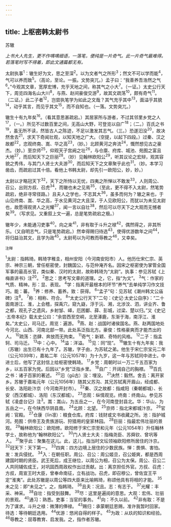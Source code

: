 ```yaml
---
---
---
```

title: 上枢密韩太尉书
---



苏辙

*上书大人先生，更不作喁喁细语，一落笔，便纯是一片奇气。此一片奇气最难得。若落笔时写不得着，即此文通篇都无有。*

太尉执事<sup>1</sup>：辙生好为文，思之至深<sup>2</sup>。以为文者气之所形<sup>3</sup>；然文不可以学而能<sup>4</sup>，气可以养而致<sup>5</sup>。（高论，至论。一振。文势突兀。）孟子曰：“我善养吾浩然之气<sup>6</sup>。”今观其文章，宽厚宏博，充乎天地之间，称其气之小大<sup>7</sup>。（一证。）太史公行天下，周览四海名山大川<sup>8</sup>，与燕、赵间豪俊交游<sup>9</sup>，故其文疏荡<sup>10</sup>，颇有奇气<sup>11</sup>。（二证。）此二子者<sup>12</sup>，岂尝执笔学为如此之文哉？其气充乎其中<sup>13</sup>，面溢乎其貌<sup>14</sup>，动乎其言，而见乎其文<sup>15</sup>，而不自知也。（一落。文势突兀。）

辙生十有九年矣<sup>16</sup>。（看其意思甚疏宕。）其居家所与游者，不过其邻里乡党之人<sup>17</sup>，（一。）所见不过数百里之间，无高山大野，可登览以自广<sup>18</sup>；（二。）百氏之书<sup>19</sup>，虽无所不读，然皆古人之陈迹，不足以激发其志气。（三。）恐遂汩没<sup>20</sup>，故决然舍去<sup>21</sup>，求天下奇闻壮观，以知天地之广大。（空提，以起下四段。）过秦、汉之故都<sup>22</sup>，恣观终南、嵩、华之高<sup>23</sup>，（妙。）北顾黄河之奔流<sup>24</sup>，慨然想见古之豪杰。（妙。）至京师<sup>25</sup>，仰观天子宫阙之壮<sup>26</sup>，与仓廪、府库、城池、苑囿之富且大地<sup>27</sup>，而后知天下之巨丽<sup>28</sup>。（妙）见翰林欧阳公<sup>29</sup>，听其议论之宏辩，观其容貌之秀伟，与其门人贤士大夫游<sup>30</sup>，而后知天下之文章聚乎此也<sup>31</sup>。（妙。本学习凿齿，而疏宕过其十倍。看他上书韩太尉，却先引一欧阳公，妙，妙。）

太尉以才略冠天下<sup>32</sup>，天下之所恃以无忧，四夷之所惮以不敢发<sup>33</sup>，人则周公、召公，出则方叔、召虎<sup>34</sup>，而辙也未之见焉<sup>35</sup>，（至此，更不得不入太尉，然笔势疏宕，绝非寻常径路。）且夫人之学也，不志其大<sup>36</sup>，虽多而何为？辙之来也，于山见终南、嵩、华之高，于水见黄河之大且深，于人见欧阳公，而犹以为未见太尉也，故愿得观贤人之光耀<sup>37</sup>，闻一言以自壮<sup>38</sup>，然后可以尽天下之大观而无憾者矣<sup>39</sup>。（写求见。又重叙上文一遍，总是笔势疏宕之极。）

辙年少，未能通习吏事<sup>40</sup>。向之来<sup>41</sup>，非有取于斗升之禄<sup>42</sup>，偶然得之，非其所乐。（又自明志气，只是笔势疏宕。）然幸得赐归待选<sup>43</sup>，使得优游数年之间<sup>44</sup>，将归益治其文，且学为政<sup>45</sup>。太尉苟以为可教而辱教之<sup>46</sup>，又幸矣。

<sup>注释</sup>

<sup>1</sup>太尉：指韩琦。韩琦字稚圭，相州安阳（今河南安阳市）人。他历仕宋仁宗、英宗、神宗三朝，曾任枢密使，封魏国公，与范仲淹齐名。因宋之枢密使为掌管全国军事的最高长官，类似秦、汉时的太尉，故称韩琦为“太尉”。执事：参见苏轼《上梅直讲书》注<sup>20</sup>。
<sup>2</sup>思之：思考写文章的道理。之，它，指“为文”。
<sup>3</sup>气：作家的气质、精神。形：显、表现。
<sup>4</sup>学：指离开最根本的环节“养气”去单纯学习作文技巧。能：蕃。
<sup>5</sup>养：修养、蓄养。致：获得。
<sup>6</sup>“孟子”句：见苏轼《潮州韩文公庙碑》注<sup>8</sup>。
<sup>7</sup>称：相称、符合。
<sup>8</sup>“太史公行天下”二句：《史记·太史公自序》：“二十面南游江、淮，上会稽，探禹穴，窥九嶷，浮于沅、湘，北涉汶、泗，讲业齐、鲁之都，观孔子之遗风，乡射邹、峄，厄困鄱、薛、彭城，过梁、楚以归。”又《史记·五帝本纪》载太史公曰：“余尝西至空峒，北至涿鹿，东渐于海，南浮江、淮矣。”太史公，司马迁。周览：遍游。
<sup>9</sup>燕、赵：战国时诸侯国名。燕、赵两国地处今河北、山西、河南北部一带。此处系泛指北方。豪俊：性格豪爽而才能杰出的人。
<sup>10</sup>疏荡：恣肆、奔放而无拘束。
<sup>11</sup>奇气：新颖、奇特的风格。
<sup>12</sup>二子：指孟轲、司马迁。
<sup>13</sup>中：心中。
<sup>14</sup>溢：洋溢。
<sup>15</sup>见：同“现”。
<sup>16</sup>辙生十有九年矣：我（苏辙）出生已有十九年了。苏辙，字子由，为苏轼之弟。他生于宋仁宗宝元二年（公元1039年），嘉祐二年（公元1057年）为十九岁，这一年与苏轼同中进士。中进士后，他写了这封信上给枢密使韩琦。
<sup>17</sup>乡党：周朝时以一万二千五百家为乡，以五百家为党。后因以“乡党”泛指乡里。
<sup>18</sup>自广：开阔自己的胸襟。
<sup>19</sup>百氏之书：诸子百家的著述。
<sup>20</sup>汩（gǔ古）没：埋没。
<sup>21</sup>决然：毅然。舍去：离开家乡。苏辙于嘉祐元年（公元1056年）随其父苏沟、其兄苏轼离开眉山，经成都、长安、洛阳赴汴京（今河南开封市）。
<sup>22</sup>秦、汉之故都：指咸阳（秦朝都城）、长安（西汉都城）、洛阳（东汉都城）。
<sup>23</sup>恣观：纵情观览。终南：终南山。参见苏轼《凌虚台记》注<sup>3</sup>。嵩：嵩山，为五岳之一，在今河南登封县北。华：华山，为五岳之一，在今陕西华阴县南。
<sup>24</sup>北顾：北望。
<sup>25</sup>京师：指北宋都城汴京。
<sup>26</sup>官阙：官殿。
<sup>27</sup>仓康（līn凛）：粮食仓库。府库：钱财或文书收藏之所。池：指护城河。苑囿：供帝王及贵族游玩、狩猎用的皇家林园。
<sup>28</sup>巨丽：指最宏伟壮丽的景观。
<sup>29</sup>翰林欧阳公：欧阳修。欧阳修于宋仁宗至和元年（公元1054年）升任翰林学士，故称他为“翰林欧阳公”。
<sup>30</sup>门人贤士大夫：指梅尧臣、苏舜钦、曾巩等人。
<sup>31</sup>聚乎此：聚集在这儿。此，这儿，指当时文坛领袖欧阳修所居住的汴京。
<sup>32</sup>冠天下：天下第一。
<sup>33</sup>四爽：四方边境上居住的少数民族。惮：畏惧、害怕。发：发兵侵扰。
<sup>34</sup>入：在朝任职。周公、召公：周公姬旦，召公姫爽，都是西周建国时期的贤臣。武王死后，成王继位，以周公为相，召公为太保。周公、召公二人共同辅佐成王，对巩固西周政权作出过贡献。出：离京担任外官。方叔、召虎：方叔，周宣王时大臣，曾奉命南征，立有战功。召虎，即召穆公，曾佐宜王平定“淮夷”。此处苏辙是以周公等四大臣来比喻韩琦，称颂他具有将相的才能。
<sup>35</sup>未之见：即“未见之”。之，指韩琦。
<sup>36</sup>且夫：况且。志：有志于。
<sup>37</sup>光耀：丰采、神采。
<sup>38</sup>自壮：指受到鼓舞。
<sup>39</sup>尽：这里是遍阅的意思。大观：宏伟、壮丽的景观。
<sup>40</sup>通习：熟悉。吏事：当官的事务。
<sup>41</sup>向：不久以前。
<sup>42</sup>非有取：不是为了谋求。斗升之禄：微薄的俸禄。
<sup>43</sup>赐归：承蒙朝廷恩赐，准许我暂时回家。待选：等待朝廷选用。
<sup>44</sup>优游：悠闲自得的样子。
<sup>45</sup>为政：从玖的知识和经验。
<sup>46</sup>辱教之：屈尊教育、启发我。之，指作者苏辙。
